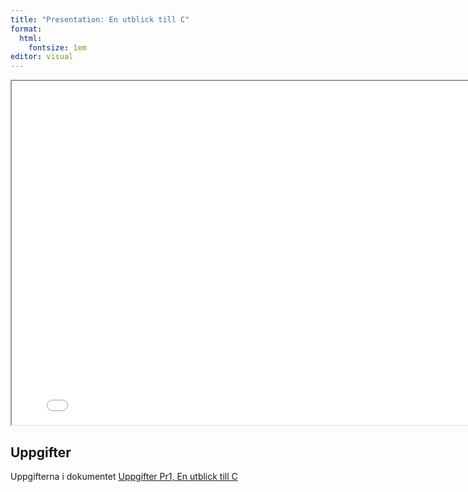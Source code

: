```yaml
---
title: "Presentation: En utblick till C"
format:
  html:
    fontsize: 1em
editor: visual
---
```


:::{.double-v-space}
:::
<iframe src="./python-vs-c.html" width="800" height="550"></iframe>

<!-- https://quarto.org/docs/authoring/conditional.html -->

::: {.content-hidden when-format="html"}
## Uppgifter

Uppgifterna i dokumentet
[Uppgifter Pr1, En utblick till C](../../uppgifter/en-utblick-till-c/index.qmd)
:::
